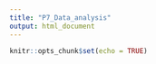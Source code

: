 ```yaml
---
title: "P7_Data_analysis"
output: html_document
---
```


```r
knitr::opts_chunk$set(echo = TRUE)
```


```r




```

